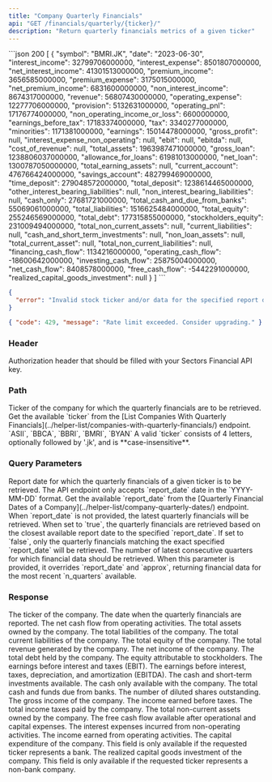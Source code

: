 ```yaml
---
title: "Company Quarterly Financials"
api: "GET /financials/quarterly/{ticker}/"
description: "Return quarterly financials metrics of a given ticker"
---
```


<ResponseExample>
```json 200
[
    {
        "symbol": "BMRI.JK",
        "date": "2023-06-30",
        "interest_income": 32799706000000,
        "interest_expense": 8501807000000,
        "net_interest_income": 41301513000000,
        "premium_income": 3656585000000,
        "premium_expense": 3175015000000,
        "net_premium_income": 6831600000000,
        "non_interest_income": 8674317000000,
        "revenue": 56807430000000,
        "operating_expense": 12277706000000,
        "provision": 5132631000000,
        "operating_pnl": 17176774000000,
        "non_operating_income_or_loss": 6600000000,
        "earnings_before_tax": 17183374000000,
        "tax": 3340277000000,
        "minorities": 1171381000000,
        "earnings": 15014478000000,
        "gross_profit": null,
        "interest_expense_non_operating": null,
        "ebit": null,
        "ebitda": null,
        "cost_of_revenue": null,
        "total_assets": 1963987471000000,
        "gross_loan": 1238806037000000,
        "allowance_for_loans": 61981013000000,
        "net_loan": 1300787050000000,
        "total_earning_assets": null,
        "current_account": 476766424000000,
        "savings_account": 482799469000000,
        "time_deposit": 279048572000000,
        "total_deposit": 1238614465000000,
        "other_interest_bearing_liabilities": null,
        "non_interest_bearing_liabilities": null,
        "cash_only": 27681721000000,
        "total_cash_and_due_from_banks": 55069061000000,
        "total_liabilities": 1516625484000000,
        "total_equity": 255246569000000,
        "total_debt": 177315855000000,
        "stockholders_equity": 231009494000000,
        "total_non_current_assets": null,
        "current_liabilities": null,
        "cash_and_short_term_investments": null,
        "non_loan_assets": null,
        "total_current_asset": null,
        "total_non_current_liabilities": null,
        "financing_cash_flow": 1134216000000,
        "operating_cash_flow": -18600642000000,
        "investing_cash_flow": 25875004000000,
        "net_cash_flow": 8408578000000,
        "free_cash_flow": -5442291000000,
        "realized_capital_goods_investment": null
    }
]
```

```json 400
{
  "error": "Invalid stock ticker and/or data for the specified report date does not exist."
}
```

```json 429
{ "code": 429, "message": "Rate limit exceeded. Consider upgrading." }
```

</ResponseExample>

### Header

<ParamField header="Authorization" type="string" required>
  Authorization header that should be filled with your Sectors Financial API
  key.
</ParamField>

### Path

<ParamField path="ticker" type="string" required>
  Ticker of the company for which the quarterly financials are to be retrieved.
  <AccordionGroup>
    <Accordion title="Get the available ticker">
      Get the available `ticker` from the [List Companies With Quarterly
      Financials](../helper-list/companies-with-quarterly-financials/) endpoint.
    </Accordion>
    <Accordion title="Examples of the ticker">
      `ASII`, `BBCA`, `BBRI`, `BMRI`, `BYAN`
    </Accordion>
    <Accordion title="Format">
      A valid `ticker` consists of 4 letters, optionally followed by '.jk', and
      is **case-insensitive**.
    </Accordion>
  </AccordionGroup>
</ParamField>

### Query Parameters

<ParamField query="report_date" type="string">
  Report date for which the quarterly financials of a given ticker is to be
  retrieved.
  <AccordionGroup>
    <Accordion title="Format">
      The API endpoint only accepts `report_date` date in the `YYYY-MM-DD`
      format.
    </Accordion>
    <Accordion title="Get the available report_date">
      Get the available `report_date` from the [Quarterly Financial Dates of a
      Company](../helper-list/company-quarterly-dates/) endpoint.
    </Accordion>
    <Accordion title="Default value">
      When `report_date` is not provided, the latest quarterly financials will
      be retrieved.
    </Accordion>
  </AccordionGroup>
</ParamField> <ParamField query="approx" type="boolean" default="true">
  When set to `true`, the quarterly financials are retrieved based on the
  closest available report date to the specified `report_date`. If set to
  `false`, only the quarterly financials matching the exact specified
  `report_date` will be retrieved.
</ParamField> <ParamField query="n_quarters" type="integer">
  The number of latest consecutive quarters for which financial data should be
  retrieved. When this parameter is provided, it overrides `report_date` and
  `approx`, returning financial data for the most recent `n_quarters` available.
</ParamField>

### Response

<ResponseField name="symbol" type="string">
  The ticker of the company.
</ResponseField>
<ResponseField name="date" type="string">
  The date when the quarterly financials are reported.
</ResponseField>
<ResponseField name="net_operating_cash_flow" type="number">
  The net cash flow from operating activities.
</ResponseField>
<ResponseField name="total_assets" type="number">
  The total assets owned by the company.
</ResponseField>
<ResponseField name="total_liabilities" type="number">
  The total liabilities of the company.
</ResponseField>
<ResponseField name="total_current_liabilities" type="number">
  The total current liabilities of the company.
</ResponseField>
<ResponseField name="total_equity" type="number">
  The total equity of the company.
</ResponseField>
<ResponseField name="total_revenue" type="number">
  The total revenue generated by the company.
</ResponseField>
<ResponseField name="net_income" type="number">
  The net income of the company.
</ResponseField>
<ResponseField name="total_debt" type="number">
  The total debt held by the company.
</ResponseField>
<ResponseField name="stockholders_equity" type="number">
  The equity attributable to stockholders.
</ResponseField>
<ResponseField name="ebit" type="number">
  The earnings before interest and taxes (EBIT).
</ResponseField>
<ResponseField name="ebitda" type="number">
  The earnings before interest, taxes, depreciation, and amortization (EBITDA).
</ResponseField>
<ResponseField name="cash_and_short_term_investments" type="number">
  The cash and short-term investments available.
</ResponseField>
<ResponseField name="cash_only" type="number">
  The cash only available with the company.
</ResponseField>
<ResponseField name="total_cash_and_due_from_banks" type="number">
  The total cash and funds due from banks.
</ResponseField>
<ResponseField name="diluted_shares_outstanding" type="number">
  The number of diluted shares outstanding.
</ResponseField>
<ResponseField name="gross_income" type="number">
  The gross income of the company.
</ResponseField>
<ResponseField name="pretax_income" type="number">
  The income earned before taxes.
</ResponseField>
<ResponseField name="income_taxes" type="number">
  The total income taxes paid by the company.
</ResponseField>
<ResponseField name="total_non_current_assets" type="number">
  The total non-current assets owned by the company.
</ResponseField>
<ResponseField name="free_cash_flow" type="number">
  The free cash flow available after operational and capital expenses.
</ResponseField>
<ResponseField name="interest_expense_non_operating" type="number">
  The interest expenses incurred from non-operating activities.
</ResponseField>
<ResponseField name="operating_income" type="number">
  The income earned from operating activities.
</ResponseField>
<ResponseField name="capital_expenditure" type="number">
  The capital expenditure of the company. This field is only available if the
  requested ticker represents a bank.
</ResponseField>
<ResponseField name="realized_capital_goods_investment" type="number">
  The realized capital goods investment of the company. This field is only
  available if the requested ticker represents a non-bank company.
</ResponseField>
